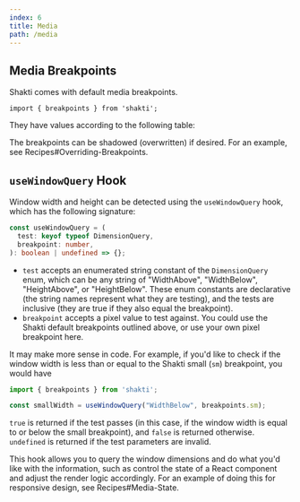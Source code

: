 ```yaml
---
index: 6
title: Media
path: /media
---
```


## Media Breakpoints
Shakti comes with default media breakpoints.

```tsx
import { breakpoints } from 'shakti';
```

They have values according to the following table:

<PropTable colOneTitle="breakpoint" colTwoTitle="value (pixels)" propList={shaktiProps.breakpoints} />

The breakpoints can be shadowed (overwritten) if desired. For an example, see <DocLink to="/recipes#overriding-breakpoints">Recipes#Overriding-Breakpoints</DocLink>.

## <code>useWindowQuery</code> Hook
Window width and height can be detected using the <code>useWindowQuery</code> hook, which has the following signature:

```ts
const useWindowQuery = (
  test: keyof typeof DimensionQuery,
  breakpoint: number,
): boolean | undefined => {};
```

- <code>test</code> accepts an enumerated string constant of the <code>DimensionQuery</code> enum, which can be any string of "WidthAbove", "WidthBelow", "HeightAbove", or "HeightBelow". These enum constants are declarative (the string names represent what they are testing), and the tests are inclusive (they are true if they also equal the breakpoint).
- <code>breakpoint</code> accepts a pixel value to test against. You could use the Shakti default breakpoints outlined above, or use your own pixel breakpoint here.

It may make more sense in code. For example, if you'd like to check if the window width is less than or equal to the Shakti small (<code>sm</code>) breakpoint, you would have

```ts
import { breakpoints } from 'shakti';

const smallWidth = useWindowQuery("WidthBelow", breakpoints.sm);
```

<code>true</code> is returned if the test passes (in this case, if the window width is equal to or below the small breakpoint), and <code>false</code> is returned otherwise. <code>undefined</code> is returned if the test parameters are invalid.

This hook allows you to query the window dimensions and do what you'd like with the information, such as control the state of a React component and adjust the render logic accordingly. For an example of doing this for responsive design, see <DocLink to="/recipes#media-state">Recipes#Media-State</DocLink>.
